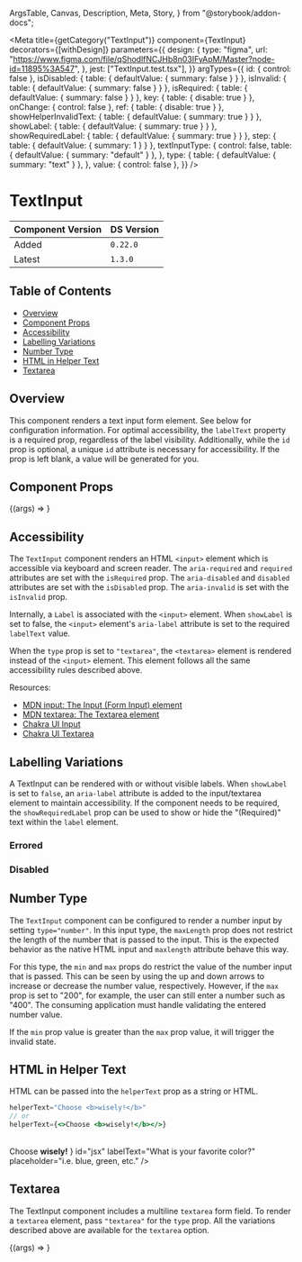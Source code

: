   ArgsTable,
  Canvas,
  Description,
  Meta,
  Story,
} from "@storybook/addon-docs";


<Meta
  title={getCategory("TextInput")}
  component={TextInput}
  decorators={[withDesign]}
  parameters={{
    design: {
      type: "figma",
      url: "https://www.figma.com/file/qShodlfNCJHb8n03IFyApM/Master?node-id=11895%3A547",
    },
    jest: ["TextInput.test.tsx"],
  }}
  argTypes={{
    id: { control: false },
    isDisabled: { table: { defaultValue: { summary: false } } },
    isInvalid: { table: { defaultValue: { summary: false } } },
    isRequired: { table: { defaultValue: { summary: false } } },
    key: { table: { disable: true } },
    onChange: { control: false },
    ref: { table: { disable: true } },
    showHelperInvalidText: { table: { defaultValue: { summary: true } } },
    showLabel: { table: { defaultValue: { summary: true } } },
    showRequiredLabel: { table: { defaultValue: { summary: true } } },
    step: { table: { defaultValue: { summary: 1 } } },
    textInputType: {
      control: false,
      table: { defaultValue: { summary: "default" } },
    },
    type: {
      table: { defaultValue: { summary: "text" } },
    },
    value: { control: false },
  }}
/>

# TextInput

| Component Version | DS Version |
| ----------------- | ---------- |
| Added             | `0.22.0`   |
| Latest            | `1.3.0`    |

## Table of Contents

- [Overview](#overview)
- [Component Props](#component-props)
- [Accessibility](#accessibility)
- [Labelling Variations](#labelling-variations)
- [Number Type](#number-type)
- [HTML in Helper Text](#html-in-helper-text)
- [Textarea](#textarea)

## Overview

<Description of={TextInput} />

This component renders a text input form element. See below for configuration
information. For optimal accessibility, the `labelText` property is a required
prop, regardless of the label visibility. Additionally, while the `id` prop is
optional, a unique `id` attribute is necessary for accessibility. If the prop
is left blank, a value will be generated for you.

## Component Props

<Canvas withToolbar>
  <Story
    name="TextInput with Controls"
    args={{
      className: undefined,
      defaultValue: undefined,
      helperText: "Choose wisely.",
      id: "textInput-id",
      invalidText: "This is error text :(",
      isDisabled: false,
      isInvalid: false,
      isRequired: true,
      labelText: "What is your favorite color?",
      name: undefined,
      onChange: undefined,
      placeholder: "e.g. blue, green, etc.",
      showHelperInvalidText: true,
      showLabel: true,
      showRequiredLabel: true,
      step: 1,
      type: "text",
      value: undefined,
      textInputType: "default",
    }}
  >
    {(args) => <TextInput {...args} />}
  </Story>
</Canvas>

<ArgsTable story="TextInput with Controls" />

## Accessibility

The `TextInput` component renders an HTML `<input>` element which is accessible
via keyboard and screen reader. The `aria-required` and `required` attributes are
set with the `isRequired` prop. The `aria-disabled` and `disabled` attributes are
set with the `isDisabled` prop. The `aria-invalid` is set with the `isInvalid`
prop.

Internally, a `Label` is associated with the `<input>` element. When `showLabel`
is set to false, the `<input>` element's `aria-label` attribute is set to the
required `labelText` value.

When the `type` prop is set to `"textarea"`, the `<textarea>` element
is rendered instead of the `<input>` element. This element follows all the same
accessibility rules described above.

Resources:

- [MDN input: The Input (Form Input) element](https://developer.mozilla.org/en-US/docs/Web/HTML/Element/input)
- [MDN textarea: The Textarea element](https://developer.mozilla.org/en-US/docs/Web/HTML/Element/textarea)
- [Chakra UI Input](https://chakra-ui.com/docs/components/form/input)
- [Chakra UI Textarea](https://chakra-ui.com/docs/components/form/textarea)

## Labelling Variations

A TextInput can be rendered with or without visible labels. When `showLabel` is
set to `false`, an `aria-label` attribute is added to the input/textarea element
to maintain accessibility. If the component needs to be required, the
`showRequiredLabel` prop can be used to show or hide the "(Required)" text
within the `label` element.

<Canvas withToolbar>
  <Story name="Labelling Variations">
    <VStack align="stretch" spacing={12}>
      <TextInput
        helperText="Choose wisely!"
        id="textInput-1"
        labelText="What is your favorite color?"
        placeholder="i.e. blue, green, etc."
      />
      <TextInput
        id="textInput-2"
        labelText="What is your favorite color?"
        placeholder="i.e. blue, green, etc."
        showLabel={false}
      />
      <TextInput
        id="textInput-3"
        isRequired
        labelText="What is your favorite color?"
        placeholder="i.e. blue, green, etc."
      />
      <TextInput
        id="textInput-4"
        isRequired
        labelText="What is your favorite color?"
        placeholder="i.e. blue, green, etc."
        showRequiredLabel={false}
      />
      <TextInput
        helperText="Choose wisely!"
        id="textInput-5"
        labelText="What is your favorite color?"
        placeholder="i.e. blue, green, etc."
        showLabel={false}
      />
    </VStack>
  </Story>
</Canvas>

### Errored

<Canvas>
  <DSProvider>
    <TextInput
      helperText="Choose wisely!"
      id="errored"
      invalidText="This is error text :("
      isInvalid
      labelText="What is your favorite color?"
      placeholder="i.e. blue, green, etc."
    />
  </DSProvider>
</Canvas>

### Disabled

<Canvas>
  <DSProvider>
    <TextInput
      helperText="Choose wisely!"
      id="disabled"
      isDisabled
      labelText="What is your favorite color?"
      placeholder="i.e. blue, green, etc."
    />
  </DSProvider>
</Canvas>

## Number Type

The `TextInput` component can be configured to render a number input by setting
`type="number"`. In this input type, the `maxLength` prop does not restrict the
length of the number that is passed to the input. This is the expected behavior
as the native HTML input and `maxlength` attribute behave this way.

For this type, the `min` and `max` props do restrict the value of the number
input that is passed. This can be seen by using the up and down arrows to
increase or decrease the number value, respectively. However, if the `max` prop
is set to "200", for example, the user can still enter a number such as "400".
The consuming application must handle validating the entered number value.

If the `min` prop value is greater than the `max` prop value, it will trigger
the invalid state.

<Canvas>
  <DSProvider>
    <VStack align="stretch" spacing={12}>
      <TextInput
        helperText="The min value is 10 and the max value is 20."
        id="number-type"
        labelText="Enter a number"
        max={20}
        min={10}
        placeholder="i.e. 1, 2, 3, etc."
        type="number"
      />
      <TextInput
        helperText="The min value is 30 and the max value is 5."
        id="number-type"
        invalidText="The min value is 30 and the max value is 5."
        labelText="Enter a number"
        max={5}
        min={30}
        placeholder="i.e. 1, 2, 3, etc."
        type="number"
      />
    </VStack>
  </DSProvider>
</Canvas>

## HTML in Helper Text

HTML can be passed into the `helperText` prop as a string or HTML.

```jsx
helperText="Choose <b>wisely!</b>"
// or
helperText={<>Choose <b>wisely!</b></>}
```

<Canvas>
  <DSProvider>
    <TextInput
      helperText="Choose <b>wisely!</b>"
      id="string"
      labelText="What is your favorite color?"
      placeholder="i.e. blue, green, etc."
    />
    <br />
    <TextInput
      helperText={
        <>
          Choose <b>wisely!</b>
        </>
      }
      id="jsx"
      labelText="What is your favorite color?"
      placeholder="i.e. blue, green, etc."
    />
  </DSProvider>
</Canvas>

## Textarea

The TextInput component includes a multiline `textarea` form field. To render a
`textarea` element, pass `"textarea"` for the `type` prop. All the variations
described above are available for the `textarea` option.

<Canvas withToolbar>
  <Story
    name="Textarea"
    args={{
      helperText: "Let it all out.",
      id: "textarea",
      invalidText: "This is error text :(",
      isDisabled: false,
      isInvalid: false,
      isRequired: true,
      labelText: "In less than 500 words, describe your favorite color?",
      placeholder: "Essay question...",
      showLabel: true,
      showRequiredLabel: true,
      type: "textarea",
    }}
    argTypes={{
      type: { control: false },
      textInputType: { control: false },
    }}
  >
    {(args) => <TextInput {...args} />}
  </Story>
</Canvas>
